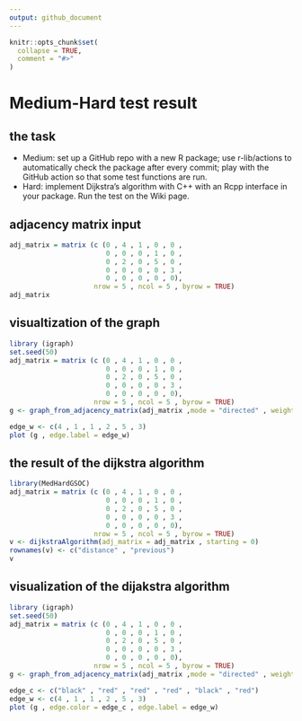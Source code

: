 ```yaml
---
output: github_document
---
```


<!-- README.md is generated from README.Rmd. Please edit that file -->

```r
knitr::opts_chunk$set(
  collapse = TRUE,
  comment = "#>"
)
```

# Medium-Hard test result

<!-- badges: start -->
<!-- badges: end -->

## the task
* Medium: set up a GitHub repo with a new R package; use r-lib/actions to automatically check the package after every commit; play with the GitHub action so that some test functions are run.
* Hard: implement Dijkstra's algorithm with C++ with an Rcpp interface in your package. Run the test on the Wiki page.

## adjacency matrix input
```r
adj_matrix = matrix (c (0 , 4 , 1 , 0 , 0 ,
                        0 , 0 , 0 , 1 , 0 ,
                        0 , 2 , 0 , 5 , 0 ,
                        0 , 0 , 0 , 0 , 3 ,
                        0 , 0 , 0 , 0 , 0),
                     nrow = 5 , ncol = 5 , byrow = TRUE)
adj_matrix
```

## visualtization of the graph
```r
library (igraph)
set.seed(50)
adj_matrix = matrix (c (0 , 4 , 1 , 0 , 0 ,
                        0 , 0 , 0 , 1 , 0 ,
                        0 , 2 , 0 , 5 , 0 ,
                        0 , 0 , 0 , 0 , 3 ,
                        0 , 0 , 0 , 0 , 0),
                     nrow = 5 , ncol = 5 , byrow = TRUE)
g <- graph_from_adjacency_matrix(adj_matrix ,mode = "directed" , weighted = TRUE)

edge_w <- c(4 , 1 , 1 , 2 , 5 , 3)
plot (g , edge.label = edge_w)
```

## the result of the dijkstra algorithm
```r
library(MedHardGSOC)
adj_matrix = matrix (c (0 , 4 , 1 , 0 , 0 ,
                        0 , 0 , 0 , 1 , 0 ,
                        0 , 2 , 0 , 5 , 0 ,
                        0 , 0 , 0 , 0 , 3 ,
                        0 , 0 , 0 , 0 , 0),
                     nrow = 5 , ncol = 5 , byrow = TRUE)
v <- dijkstraAlgorithm(adj_matrix = adj_matrix , starting = 0)
rownames(v) <- c("distance" , "previous")
v

```


## visualization of the dijakstra algorithm
```r
library (igraph)
set.seed(50)
adj_matrix = matrix (c (0 , 4 , 1 , 0 , 0 ,
                        0 , 0 , 0 , 1 , 0 ,
                        0 , 2 , 0 , 5 , 0 ,
                        0 , 0 , 0 , 0 , 3 ,
                        0 , 0 , 0 , 0 , 0),
                     nrow = 5 , ncol = 5 , byrow = TRUE)
g <- graph_from_adjacency_matrix(adj_matrix ,mode = "directed" , weighted = TRUE)

edge_c <- c("black" , "red" , "red" , "red" , "black" , "red")
edge_w <- c(4 , 1 , 1 , 2 , 5 , 3)
plot (g , edge.color = edge_c , edge.label = edge_w)
```